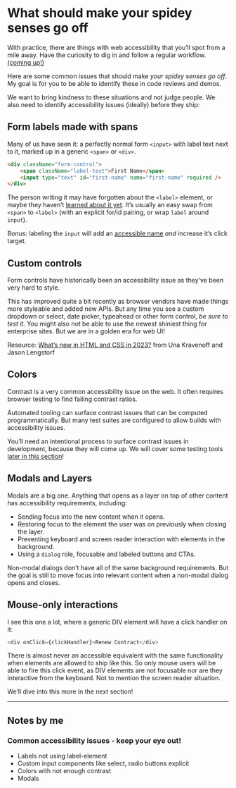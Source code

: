 # What should make your spidey senses go off

With practice, there are things with web accessibility that you’ll spot from a
mile away. Have the curiosity to dig in and follow a regular workflow.
[(coming up!)](/topics/accessible-uis/how-to-test-components)

Here are some common issues that should make _your spidey senses go off_. My
goal is for you to be able to identify these in code reviews and demos.

We want to bring kindness to these situations and not judge people. We also need
to identify accessibility issues (ideally) before they ship:

## Form labels made with spans

Many of us have seen it: a perfectly normal form `<input>` with label text next
to it, marked up in a generic `<span>` or `<div>`.

```html
<div className="form-control">
	<span className="label-text">First Name</span>
	<input type="text" id="first-name" name="first-name" required />
</div>
```

The person writing it may have forgotten about the `<label>` element, or maybe
they haven’t
[learned about it yet](https://css-tricks.com/html-inputs-and-labels-a-love-story/).
It’s usually an easy swap from `<span>` to `<label>` (with an explicit for/id
pairing, or wrap `label` around `input`).

Bonus: labeling the `input` will add an
[accessible name](/topics/accessible-naming-screen-readers/ARIA-accessible-name-computaiton)
_and_ increase it’s click target.

## Custom controls

Form controls have historically been an accessibility issue as they’ve been very
hard to style.

This has improved quite a bit recently as browser vendors have made things more
styleable and added new APIs. But any time you see a custom dropdown or select,
date picker, typeahead or other form control, _be sure to test it._ You might
also not be able to use the newest shiniest thing for enterprise sites. But we
are in a golden era for web UI!

Resource:
[What’s new in HTML and CSS in 2023?](https://www.learnwithjason.dev/what-s-new-in-html-and-css-in-2023/)
from Una Kravenoff and Jason Lengstorf

## Colors

Contrast is a very common accessibility issue on the web. It often requires
browser testing to find failing contrast ratios.

Automated tooling can surface contrast issues that can be computed
programmatically. But many test suites are configured to allow builds with
accessibility issues.

You’ll need an intentional process to surface contrast issues in development,
because they will come up. We will cover some testing tools
[later in this section](/topics/accessible-uis/how-to-test-components)!

## Modals and Layers

Modals are a big one. Anything that opens as a layer on top of other content has
accessibility requirements, including:

- Sending focus into the new content when it opens.
- Restoring focus to the element the user was on previously when closing the
  layer.
- Preventing keyboard and screen reader interaction with elements in the
  background.
- Using a `dialog` role, focusable and labeled buttons and CTAs.

Non-modal dialogs don’t have all of the same background requirements. But the
goal is still to move focus into relevant content when a non-modal dialog opens
and closes.

## Mouse-only interactions

I see this one a lot, where a generic DIV element will have a click handler on
it:

```javascript
<div onClick={clickHandler}>Renew Contract</div>
```

There is almost never an accessible equivalent with the same functionality when
elements are allowed to ship like this. So only mouse users will be able to fire
this click event, as DIV elements are not focusable nor are they interactive
from the keyboard. Not to mention the screen reader situation.

We’ll dive into this more in the next section!

---

## Notes by me

### Common accessibility issues - keep your eye out!

- Labels not using label-element
- Custom input components like select, radio buttons explicit
- Colors with not enough contrast
- Modals
